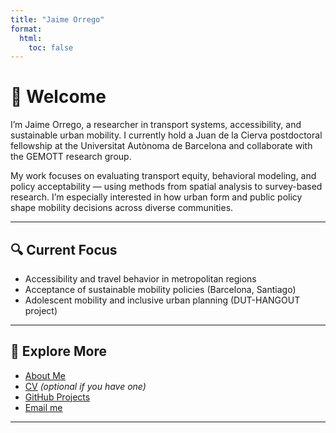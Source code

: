 ```yaml
---
title: "Jaime Orrego"
format:
  html:
    toc: false
---
```


# 👋 Welcome

I’m Jaime Orrego, a researcher in transport systems, accessibility, and sustainable urban mobility. I currently hold a Juan de la Cierva postdoctoral fellowship at the Universitat Autònoma de Barcelona and collaborate with the GEMOTT research group.

My work focuses on evaluating transport equity, behavioral modeling, and policy acceptability — using methods from spatial analysis to survey-based research. I’m especially interested in how urban form and public policy shape mobility decisions across diverse communities.

---

## 🔍 Current Focus

- Accessibility and travel behavior in metropolitan regions
- Acceptance of sustainable mobility policies (Barcelona, Santiago)
- Adolescent mobility and inclusive urban planning (DUT-HANGOUT project)

---

## 📄 Explore More

- [About Me](about.qmd)
- [CV](cv.qmd) *(optional if you have one)*
- [GitHub Projects](https://github.com/jaimeorrego)
- [Email me](mailto:jaime.orrego@gmail.com)

---
